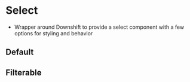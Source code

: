 

<Meta of={stories} />

# Select

- Wrapper around Downshift to provide a select component with a few options for
  styling and behavior

## Default

<Canvas name="default" of={stories.Default} />

## Filterable

<Canvas name="filterable" of={stories.Filterable} />
